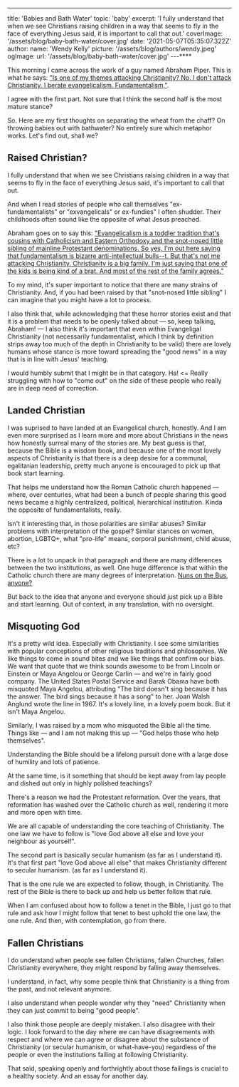 ---
title: 'Babies and Bath Water'
topic: 'baby'
excerpt: 'I fully understand that when we see Christians raising children in a way that seems to fly in the face of everything Jesus said, it is important to call that out.' 
coverImage: '/assets/blog/baby-bath-water/cover.jpg'
date: '2021-05-07T05:35:07.322Z'
author:
  name: 'Wendy Kelly'
  picture: '/assets/blog/authors/wendy.jpeg'
ogImage:
  url: '/assets/blog/baby-bath-water/cover.jpg'
---****

This morning I came across the work of a guy named Abraham Piper. This is what he says: ["Is one of my themes attacking Christianity? No. I don't attack Christianity. I berate evangelicalism. Fundamentalism,"](https://www.christiantoday.com/article/john.pipers.son.goes.viral.laying.into.evangelicalism.on.tiktok/136664.htm).

I agree with the first part. Not sure that I think the second half is the most mature stance?

So. Here are my first thoughts on separating the wheat from the chaff? On throwing babies out with bathwater? No entirely sure which metaphor works. Let's find out, shall we?

## Raised Christian?

I fully understand that when we see Christians raising children in a way that seems to fly in the face of everything Jesus said, it's important to call that out.

And when I read stories of people who call themselves "ex-fundamentalists" or "exvangelicals" or ex-fundies" I often shudder. Their childhoods often sound like the opposite of what Jesus preached.

Abraham goes on to say this: ["Evangelicalism is a toddler tradition that's cousins with Catholicism and Eastern Orthodoxy and the snot-nosed little sibling of mainline Protestant denominations. So yes, I'm out here saying that fundamentalism is bizarre anti-intellectual bulls--t. But that's not me attacking Christianity. Christianity is a big family. I'm just saying that one of the kids is being kind of a brat. And most of the rest of the family agrees."](https://www.christiantoday.com/article/john.pipers.son.goes.viral.laying.into.evangelicalism.on.tiktok/136664.htm ) 

To my mind, it's super important to notice that there are many strains of Christianity. And, if you had been raised by that "snot-nosed little sibling" I can imagine that you might have a lot to process.

I also think that, while acknowledging that these horror stories exist and that it is a problem that needs to be openly talked about — so, keep talking, Abraham! — I also think it's important that even within Evangeligal Christianity (not necessarily fundamentalist, which I think by definition strips away too much of the depth in Christianity to be valid) there are lovely humans whose stance is more toward spreading the "good news" in a way that is in line with Jesus' teaching.

I would humbly submit that I might be in that category. Ha! <= Really struggling with how to "come out" on the side of these people who really are in deep need of correction. 

## Landed Christian

I was suprised to have landed at an Evangelical church, honestly. And I am even more surprised as I learn more and more about Christians in the news how honestly surreal many of the stories are. My best guess is that, because the Bible is a wisdom book, and because one of the most lovely aspects of Christianity is that there is a deep desire for a communal, egalitarian leadership, pretty much anyone is encouraged to pick up that book start learning.

That helps me understand how the Roman Catholic church happened — where, over centuries, what had been a bunch of people sharing this good news became a highly centralized, political, hierarchical institution. Kinda the opposite of fundamentalists, really.

Isn't it interesting that, in those polarities are similar abuses? Similar problems with interpretation of the gospel? Similar stances on women, abortion, LGBTQ+, what "pro-life" means, corporal punishment, child abuse, etc?

There is a lot to unpack in that paragraph and there are many differences between the two institutions, as well. One huge difference is that within the Catholic church there are many degrees of interpretation. [Nuns on the Bus, anyone?](https://en.wikipedia.org/wiki/Nuns_on_the_Bus) 

But back to the idea that anyone and everyone should just pick up a Bible and start learning. Out of context, in any translation, with no oversight.

## Misquoting God

It's a pretty wild idea. Especially with Christianity. I see some similarities with popular conceptions of other religious traditions and philosophies. We like things to come in sound bites and we like things that confirm our bias. We want that quote that we think sounds awesome to be from Lincoln or Einstein or Maya Angelou or George Carlin — and we're in fairly good company. The United States Postal Service and Barak Obama have both misquoted Maya Angelou, attributing "The bird doesn't sing because it has the answer. The bird sings because it has a song" to her. Joan Walsh Anglund wrote the line in 1967. It's a lovely line, in a lovely poem book. But it isn't Maya Angelou.

Similarly, I was raised by a mom who misquoted the Bible all the time. Things like — and I am not making this up —  "God helps those who help themselves".

Understanding the Bible should be a lifelong pursuit done with a large dose of humility and lots of patience. 

At the same time, is it something that should be kept away from lay people and dished out only in highly polished teachings? 

There's a reason we had the Protestant reformation. Over the years, that reformation has washed over the Catholic church as well, rendering it more and more open with time.

We are all capable of understanding the core teaching of Christianity. The one law we have to follow is "love God above all else and love your neighbour as yourself". 

The second part is basically secular humanism (as far as I understand it). It's that first part "love God above all else" that makes Christianity different to secular humanism. (as far as I understand it). 

That is the one rule we are expected to follow, though, in Christianity. The rest of the Bible is there to back up and help us better follow that rule. 

When I am confused about how to follow a tenet in the Bible, I just go to that rule and ask how I might follow that tenet to best uphold the one law, the one rule. And then, with contemplation, go from there. 

## Fallen Christians 

I do understand when people see fallen Christians, fallen Churches, fallen Christianity everywhere, they might respond by falling away themselves.

I understand, in fact, why some people think that Christianity is a thing from the past, and not relevant anymore. 

I also understand when people wonder why they "need" Christianity when they can just commit  to being "good people".

I also think those people are deeply mistaken. I also disagree with their logic. I look forward to the day where we can have disagreements with respect and where we can agree or disagree about the substance of Christianity (or secular humanism, or what-have-you) regardless of the people or even the institutions failing at following Christianity. 

That said, speaking openly and forthrightly about those failings is crucial to a healthy society. And an essay for another day.









